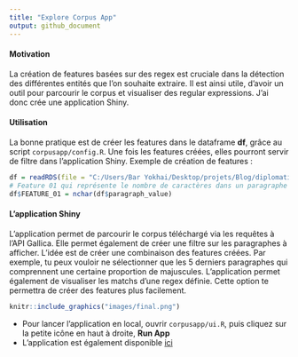 ```yaml
---
title: "Explore Corpus App"
output: github_document
---
```




#### Motivation

La création de features basées sur des regex est cruciale dans la détection des différentes entités que l'on souhaite extraire. Il est ainsi utile, d'avoir un outil pour parcourir le corpus et visualiser des regular expressions. J'ai donc crée une application Shiny. 


#### Utilisation

La bonne pratique est de créer les features dans le dataframe **df**, grâce au script `corpusapp/config.R`. Une fois les features créées, elles pourront servir de filtre dans l'application Shiny. Exemple de création de features :
```r
df = readRDS(file = "C:/Users/Bar Yokhai/Desktop/projets/Blog/diplomatie/pro/step3_detection/deployedapp/corpusapp/DATA_the_book_df.rds")
# Feature 01 qui représente le nombre de caractères dans un paragraphe
df$FEATURE_01 = nchar(df$paragraph_value)
```

#### L'application Shiny

L'application permet de parcourir le corpus téléchargé via les requêtes à l'API Gallica. Elle permet également de créer une filtre sur les paragraphes à afficher. L'idée est de créer une combinaison des features créées. Par exemple, tu peux vouloir ne sélectionner que les 5 derniers paragraphes qui comprennent une certaine proportion de majuscules. L'application permet également de visualiser les matchs d'une regex définie. Cette option te permettra de créer des features plus facilement.

```r
knitr::include_graphics("images/final.png")
```

* Pour lancer l'application en local, ouvrir `corpusapp/ui.R`, puis cliquez sur la petite icône en haut à droite, **Run App**
* L'application est également disponible [ici](https://snak.shinyapps.io/corpusregex/) 




